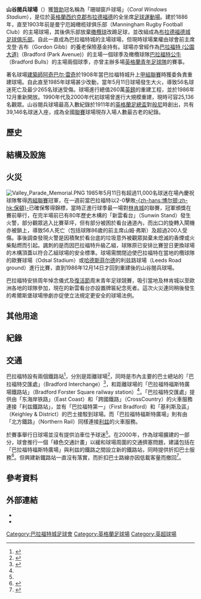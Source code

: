 {{Link style|time=2015-12-11T10:24:49+00:00}}
{{noteTA|G1=足球|G2=FAcup
|1=zh-hans:布拉德福德城足球俱乐部; zh-hk:巴拉福特城足球會;
|2=zh-hans:布拉德福德; zh-hk:巴拉福特;
}}
{{Infobox Stadium
|     stadium_name = 山谷閱兵球場<br />''Valley Parade''
|            image = [[Image:Valley_Parade_long_shot.PNG|300px]]
|         fullname = Coral Windows Stadium
|         location = [[英格蘭|英格蘭]][[西约克郡|西约克郡]][[布拉德福德|布拉德福德]]
|      coordinates = {{coord|53|48|15.20|N|1|45|32.48|W|type:landmark|display=inline}}
|          surface = [[草地|天然草]]
|           opened = 1886年<ref name="f53">{{cite book |last=Frost |first=Terry |title=Bradford City A Complete Record 1903–1988 |url=https://archive.org/details/bradfordcitycomp0000fros |publisher=Breedon Books Sport |year=1988 |page=[https://archive.org/details/bradfordcitycomp0000fros/page/53 53] |isbn=0907969380}}</ref>
| seating_capacity = 25,136人<ref name="official website">{{cite web |url=http://www.bradfordcityfc.premiumtv.co.uk/page/CoralWindowsStadium/0,,10266,00.html |title=Information & Directions |accessdate=2008-03-10 |publisher=Bradford City official website |deadurl=yes |archiveurl=https://web.archive.org/web/20080307113922/http://www.bradfordcityfc.premiumtv.co.uk/page/CoralWindowsStadium/0,,10266,00.html |archivedate=2008-03-07 }}</ref>
|            owner = 戈登·吉布養老保險基金<ref>{{cite news |url=http://www.thetelegraphandargus.co.uk/sport/sportbcfc/sportbcfcheadlines/display.var.2158741.0.city_back_on_an_even_keel.php |title=City back on an even keel |date=2008-04-01 |accessdate=2008-04-02 |publisher=''Telegraph & Argus'' |first=Simon |last=Parker}}</ref><br />（Gordon Gibb pension fund）
|          tenants = [[:en:Manningham_F.C.|曼宁厄姆RFC]]（1886–1903年）<!--<ref name="f53"/>--><br>[[布拉德福德城足球俱乐部|巴拉福特城]]（1903–現在）<!--<ref name="official history"/>--><br>[[:en:Bradford_Park_Avenue_A.F.C.|巴拉福特 (公園大道)]]（1973–1974年）<!--<ref name="f62"/>--><br>[[:en:Bradford_Bulls|巴拉福特公牛]]（2001–2002年）<!--<ref name="bulls"/>-->
|       dimensions = 113 × 70 [[碼|碼]]<!--<ref name="official website"/>-->（103 × 64 [[米_(单位)|米]]）
}}
'''山谷閱兵球場'''（{{lang-en|'''Valley Parade'''}}）獲[[贊助|贊助]]冠名稱為「珊瑚窗戶球場」（''Coral Windows Stadium''），是位於[[英格蘭|英格蘭]][[西约克郡|西约克郡]][[布拉德福德|布拉德福德]]的全坐席[[足球|足球]][[運動場|運動場]]。建於1886年，直至1903年前是曼宁厄姆橄榄球俱乐部（Manningham Rugby Football Club）的主場球場，其後俱乐部放棄[[聯盟式橄欖球|橄欖球]]改踢足球，並改組成為[[布拉德福德城足球俱乐部|布拉德福德城足球俱乐部]]。自此一直成為巴拉福特城的主場球場，但現時球場業權由球會前主席戈登·吉布（Gordon Gibb）的養老保險基金持有。球場亦曾經作為[[:en:Bradford_Park_Avenue_A.F.C.|巴拉福特 (公園大道)]]（Bradford (Park Avenue)）的主場一個球季及橄欖球隊[[:en:Bradford_Bulls|巴拉福特公牛]]（Bradford Bulls）的主場兩個球季，亦曾主辦多場[[英格蘭青年足球代表隊|英格蘭青年足球隊]]的賽事。

著名球場[[建築師|建築師]][[阿奇巴尔·雷奇|阿奇巴尔·雷奇]]於1908年當巴拉福特城升上[[英格蘭足球聯賽|甲組聯賽]]時獲委負責重建球場。自此直至1985年球場甚少改動，當年5月11日球場發生大火，導致56名球迷死亡及最少265名球迷受傷。球場進行總值260萬[[英鎊|英鎊]]的重建工程，並於1986年12月重新開放。1990年代及2000年代初球場曾進行大規模重建，現時可容25,136名觀眾。山谷閱兵球場最高入數紀錄於1911年的[[英格蘭足總盃|英格蘭足總盃]]對[[伯恩利足球俱乐部|般尼]]時創出，共有39,146名球迷入座，成為全國[[英格蘭足球聯賽|聯賽]]球場現存入場人數最古老的紀錄。

==歷史==

==結構及設施==

==火災==
{{main|布拉德福德球場火災}}
[[Image:Valley_Parade_Memorial.PNG|upright]]
1985年5月11日有超過11,000名球迷在場內慶祝球隊奪得[[英格兰足球联赛|丙組聯賽]]冠軍，在一週前當巴拉福特以2-0擊敗[[博尔顿足球俱乐部|-{zh-hans:博尔顿;zh-hk:保頓}-]]已確保奪得錦標，當時正進行球季最一場對[[林肯城足球俱乐部|林肯城]]的聯賽，冠軍頒獎在賽前舉行，在完半場前已有80年歷史木構的「新雲看台」（Sunwin Stand）發生火警，部分觀眾逃入比賽草坪，但有部分被困於看台通道內，而出口的旋轉入閘機亦被鎖上，導致56人死亡（包括球隊86歲的前主席山姆·弗斯）及超過200人受傷。事後調查發現火警是因積聚於看台底的垃圾意外被觀眾拋棄未熄滅的香煙或火柴點燃而引起。諷刺的是而因巴拉福特升級乙組，球隊原已安排比賽翌日更換球場的木構頂蓋以符合乙組球場的安全標準。球場需關閉迫使巴拉福特在當地的欖球隊的歐賽球場（Odsal Stadium）或[[哈德斯菲尔德足球俱乐部|哈德斯菲尔德]]的利兹路球場（Leeds Road ground）進行比賽，直到1986年12月14日才回到重建後的山谷閱兵球場。

巴拉福特安排周年悼念儀式及[[復活節|復活節]]周末青年足球競賽，吸引當地及林肯城以至歐洲各地的球隊參加，現在的新雲看台亦設置牌匾紀念死者。這次火災連同稍後發生的希爾斯堡球場慘劇亦促使立法規定更安全的球場法例。

==其他用途==

==紀錄==

==交通==
巴拉福特設有兩個鐵路站<ref name="train">{{cite web
 |url        = http://www.visitbradford.com/maps-travel/by-rail.asp
 |title        = Get to Bradford by rail
 |accessdate        = 2008-02-24
 |publisher        = Visit Bradford
 |archive-date        = 2011-07-17
 |archive-url        = https://web.archive.org/web/20110717220216/http://www.visitbradford.com/maps-travel/by-rail.asp
 |dead-url        = yes
 }}</ref>，分別是距離球場{{convert|1|mi|km|sigfig=1}}<ref name="raileasy">{{cite web
|url=http://www.raileasy.co.uk/go/attractions/bradford-city-fc
|title=Bradford City FC
|accessdate=2008-04-09
|publisher=Raileasy
|archive-url=https://web.archive.org/web/20111003173205/http://www.raileasy.co.uk/go/attractions/bradford-city-fc
|archive-date=2011-10-03
|dead-url=yes
}}</ref>，同時是市內主要的巴士總站的「巴拉福特交匯處」（Bradford Interchange）<ref>{{cite web
 |url        = http://www.wymetro.com/BusTravel/BusStationsAndStops/BradfordInterchange.htm
 |title        = Metro: Bradford Interchange
 |accessdate        = 2008-02-24
 |publisher        = West Yorkshire Metro
 |archive-date        = 2008-03-14
 |archive-url        = https://web.archive.org/web/20080314023612/http://www.wymetro.com/BusTravel/BusStationsAndStops/BradfordInterchange.htm
 |dead-url        = yes
 }}</ref>，和距離球場{{convert|0.6|mi|km|sigfig=1}}的「巴拉福特福斯特廣場鐵路站」（Bradford Forster Square railway station）<ref name="raileasy"/>。「巴拉福特交匯處」提供由「东海岸铁路」（East Coast）和「跨國鐵路」（CrossCountry）的火車服務連接「利兹鐵路站」，並有「巴拉福特第一」（First Bradford）和「基利斯及區」（Keighley & District）的巴士接駁到球場。而「巴拉福特福斯特廣場」則有由「北方鐵路」（Northern Rail）同樣連接[[利兹|利兹]]的火車服務。

於賽事舉行日球場並沒有提供泊車位予球迷<ref name="official website"/>。在2000年，作為球場擴建的一部分，球會推行一個「綠色交通計畫」以緩和球場周圍的交通擠塞問題，建議包括在「巴拉福特福斯特廣場」與利兹的鐵路之間設立新的鐵路站，同時提供折扣巴士服務<ref>{{cite news
|url=http://archive.thisisbradford.co.uk/2000/2/19/156344.html
|title=City quiz their fans
|date=2002-02-19
|accessdate=2008-04-09
|publisher=''Telegraph & Argus''
}}{{Dead link}}</ref>。但興建新鐵路站一直沒有落實，而折扣巴士路線亦因低載客量而撤回<ref>{{cite news
|url=http://archive.thisisbradford.co.uk/2000/1/28/157241.html
|title=Bantams bus route kicked into touch
|date=2000-01-28
|accessdate=2008-04-09
|publisher=''Telegraph & Argus''
}}{{Dead link}}</ref>。

==參考資料==
{{reflist|2}}

==外部連結==
{{Commonscat|Valley Parade}}
*{{cite web |url=http://www.bradfordcityfc.premiumtv.co.uk/page/CoralWindowsStadium/0,,10266,00.html |title=Information & Directions |publisher=Bradford City official website |accessdate=2008-03-24 |deadurl=yes |archiveurl=https://web.archive.org/web/20080307113922/http://www.bradfordcityfc.premiumtv.co.uk/page/CoralWindowsStadium/0,,10266,00.html |archivedate=2008-03-07 }}
*{{cite web |url=http://www.bbc.co.uk/bradford/360/version2_valley_parade.shtml |title=West Yorkshire in 360°! Valley Parade, Bradford |publisher=BBC Bradford & West Yorkshire |accessdate=2008-03-24 |archive-date=2008-03-11 |archive-url=https://web.archive.org/web/20080311195601/http://www.bbc.co.uk/bradford/360/version2_valley_parade.shtml |dead-url=no }}

{{英超球場}}
{{coord|53|48|15.20|N|1|45|32.48|W|type:landmark|display=title}}

{{DEFAULTSORT:Valley Parade}}
[[Category:巴拉福特城足球會|Category:巴拉福特城足球會]]
[[Category:英格蘭足球場|Category:英格蘭足球場]]
[[Category:英超球場|Category:英超球場]]